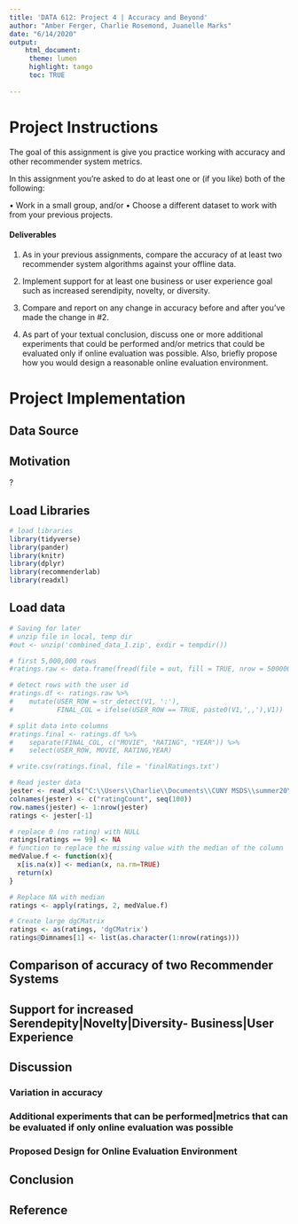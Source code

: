 ```yaml
---
title: 'DATA 612: Project 4 | Accuracy and Beyond'
author: "Amber Ferger, Charlie Rosemond, Juanelle Marks" 
date: "6/14/2020"
output: 
    html_document:
     theme: lumen
     highlight: tango
     toc: TRUE
    
---
```


# Project Instructions

The goal of this assignment is give you practice working with accuracy and other recommender system metrics.

In this assignment you’re asked to do at least one or (if you like) both of the following:

• Work in a small group, and/or
• Choose a different dataset to work with from your previous projects.

#### Deliverables

1. As in your previous assignments, compare the accuracy of at least two recommender system algorithms against your offline data.

2. Implement support for at least one business or user experience goal such as increased serendipity, novelty, or diversity.

3. Compare and report on any change in accuracy before and after you’ve made the change in #2.

4. As part of your textual conclusion, discuss one or more additional experiments that could be performed and/or metrics that could be evaluated only if online evaluation was possible. Also, briefly propose how you would design a reasonable online evaluation environment.

# Project Implementation




## Data Source



## Motivation

?

## Load Libraries

```r
# load libraries
library(tidyverse)
library(pander)
library(knitr)
library(dplyr)
library(recommenderlab)
library(readxl)
```

## Load data


```r
# Saving for later
# unzip file in local, temp dir
#out <- unzip('combined_data_1.zip', exdir = tempdir())

# first 5,000,000 rows
#ratings.raw <- data.frame(fread(file = out, fill = TRUE, nrow = 5000000, header = FALSE))

# detect rows with the user id
#ratings.df <- ratings.raw %>%
#    mutate(USER_ROW = str_detect(V1, ':'),
#           FINAL_COL = ifelse(USER_ROW == TRUE, paste0(V1,',,'),V1))

# split data into columns
#ratings.final <- ratings.df %>% 
#    separate(FINAL_COL, c("MOVIE", "RATING", "YEAR")) %>%
#    select(USER_ROW, MOVIE, RATING,YEAR)

# write.csv(ratings.final, file = 'finalRatings.txt')

```
```r
# Read jester data
jester <- read_xls("C:\\Users\\Charlie\\Documents\\CUNY MSDS\\summer20\\612\\Week4\\jester-data-1.xls", col_names = FALSE)
colnames(jester) <- c("ratingCount", seq(100))
row.names(jester) <- 1:nrow(jester)
ratings <- jester[-1]

# replace 0 (no rating) with NULL
ratings[ratings == 99] <- NA
# function to replace the missing value with the median of the column
medValue.f <- function(x){
  x[is.na(x)] <- median(x, na.rm=TRUE) 
  return(x)
}

# Replace NA with median
ratings <- apply(ratings, 2, medValue.f)

# Create large dgCMatrix
ratings <- as(ratings, 'dgCMatrix')
ratings@Dimnames[1] <- list(as.character(1:nrow(ratings)))
```

## Comparison of accuracy of two  Recommender Systems

## Support for increased Serendepity|Novelty|Diversity- Business|User Experience

## Discussion

### Variation in accuracy

### Additional experiments that can be performed|metrics that can be evaluated if only online evaluation was possible

### Proposed Design for Online Evaluation Environment

## Conclusion

## Reference


